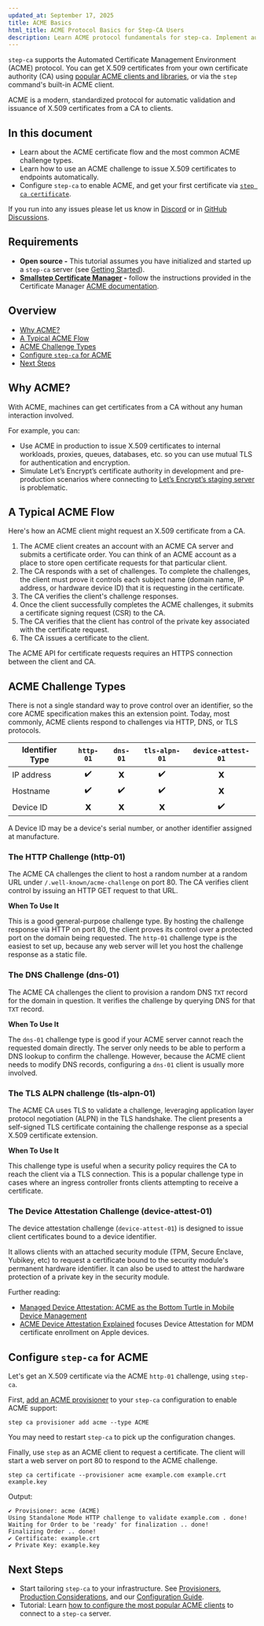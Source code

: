 ```yaml
---
updated_at: September 17, 2025
title: ACME Basics
html_title: ACME Protocol Basics for Step-CA Users
description: Learn ACME protocol fundamentals for step-ca. Implement automated certificate management using industry-standard protocols.
---
```


`step-ca` supports the Automated Certificate Management Environment (ACME) protocol.
You can get X.509 certificates from your own certificate authority (CA) using [popular ACME clients and libraries][le-client-opts], or via the `step` command's built-in ACME client.

ACME is a modern, standardized protocol for automatic validation and issuance of X.509 certificates from a CA to clients.

[le-client-opts]: https://letsencrypt.org/docs/client-options/

## In this document

- Learn about the ACME certificate flow and the most common ACME challenge types.
- Learn how to use an ACME challenge to issue X.509 certificates to endpoints automatically.
- Configure `step-ca` to enable ACME, and get your first certificate via [`step ca certificate`](../step-cli/reference/ca/certificate).

<Alert severity="info">
  <div>
    If you run into any issues please let us know in <a href="https://u.step.sm/discord">Discord</a> or in <a href="https://github.com/smallstep/certificates/discussions">GitHub Discussions</a>.
  </div>
</Alert>

## Requirements

- **Open source -** This tutorial assumes you have initialized and started up a `step-ca` server (see [Getting Started](./getting-started.mdx)).
- **[Smallstep Certificate Manager](https://smallstep.com/certificate-manager) -** follow the instructions provided in the Certificate Manager [ACME documentation](../certificate-manager/acme/README.mdx).

## Overview

* [Why ACME?](#why-acme)
* [A Typical ACME Flow](#a-typical-acme-flow)
* [ACME Challenge Types](#acme-challenge-types)
* [Configure `step-ca` for ACME](#configure-step-ca-for-acme)
* [Next Steps](#next-steps)

## Why ACME?

With ACME, machines can get certificates from a CA without any human interaction involved.

For example, you can:

- Use ACME in production to issue X.509 certificates to internal workloads, proxies, queues, databases, etc. so you can use mutual TLS for authentication and encryption.
- Simulate Let’s Encrypt’s certificate authority in development and
  pre-production scenarios where connecting to [Let’s Encrypt’s staging
  server][le-staging] is problematic.

[le-staging]: https://letsencrypt.org/docs/staging-environment/

## A Typical ACME Flow

Here's how an ACME client might request an X.509 certificate from a CA.

1. The ACME client creates an account with an ACME CA server and submits a certificate order. You can think of an ACME account as a place to store open certificate requests for that particular client.
2. The CA responds with a set of challenges. To complete the challenges, the client must prove it controls each subject name (domain name, IP address, or hardware device ID) that it is requesting in the certificate.
3. The CA verifies the client's challenge responses.
4. Once the client successfully completes the ACME challenges, it submits a certificate signing request (CSR) to the CA.
5. The CA verifies that the client has control of the private key associated with the certificate request.
6. The CA issues a certificate to the client.

The ACME API for certificate requests requires an HTTPS connection between the client and CA.

## ACME Challenge Types

There is not a single standard way to prove control over an identifier, so the
core ACME specification makes this an extension point.
Today, most commonly, ACME clients respond to challenges via HTTP, DNS, or TLS protocols.

Identifier Type      | `http-01` | `dns-01` | `tls-alpn-01` | `device-attest-01`
-------------------- | :-: | :-: | :-: | :-: 
IP address           | ✔️   | 𝗫   | ✔️   |  𝗫
Hostname             | ✔️   | ✔️   | ✔️   |  𝗫 
Device ID            |  𝗫  |  𝗫  |  𝗫  |  ✔️

A Device ID may be a device's serial number, or another identifier assigned at manufacture.

### The HTTP Challenge (http-01)

The ACME CA challenges the client to host a random number at a random URL under `/.well-known/acme-challenge` on port 80. The CA verifies client control by issuing an HTTP GET request to that URL.

**When To Use It**

This is a good general-purpose challenge type.
By hosting the challenge response via HTTP on port 80, the client proves its control over a protected port on the domain being requested.
The `http-01` challenge type is the easiest to set up, because any web server will let you host the challenge response as a static file.

### The DNS Challenge (dns-01)

The ACME CA challenges the client to provision a random DNS `TXT` record for the domain in question. It verifies the challenge by querying DNS for that `TXT` record.

**When To Use It**

The `dns-01` challenge type is good if your ACME server cannot reach the requested domain directly.
The server only needs to be able to perform a DNS lookup to confirm the challenge.
However, because the ACME client needs to modify DNS records, configuring a `dns-01` client is usually more involved.

### The TLS ALPN challenge (tls-alpn-01)

The ACME CA uses TLS to validate a challenge, leveraging application layer protocol negotiation (ALPN) in the TLS handshake.
The client presents a self-signed TLS certificate containing the challenge response as a special X.509 certificate extension.

**When To Use It**

This challenge type is useful when a security policy requires the CA to reach the client via a TLS connection.
This is a popular challenge type in cases where an ingress controller fronts clients attempting to receive a certificate.

### The Device Attestation Challenge (device-attest-01)

The device attestation challenge (`device-attest-01`) is designed to issue client certificates bound to a device identifier.

It allows clients with an attached security module (TPM, Secure Enclave, Yubikey, etc) to request a certificate bound to the security module's permanent hardware identifier. It can also be used to attest the hardware protection of a private key in the security module.

Further reading:
* [Managed Device Attestation: ACME as the Bottom Turtle in Mobile Device Management](https://smallstep.com/blog/managed-device-attestation/)
* [ACME Device Attestation Explained](https://smallstep.com/blog/acme-managed-device-attestation-explained/) focuses Device Attestation for MDM certificate enrollment on Apple devices.

## Configure `step-ca` for ACME

Let's get an X.509 certificate via the ACME `http-01` challenge, using `step-ca`.

First, [add an ACME provisioner](./provisioners.mdx#acme) to your `step-ca` configuration to enable ACME support:

```shell
step ca provisioner add acme --type ACME
```

You may need to restart `step-ca` to pick up the configuration changes.

Finally, use `step` as an ACME client to request a certificate.
The client will start a web server on port 80 to respond to the ACME challenge.

```shell
step ca certificate --provisioner acme example.com example.crt example.key
```

Output:

```shell
✔ Provisioner: acme (ACME)
Using Standalone Mode HTTP challenge to validate example.com . done!
Waiting for Order to be 'ready' for finalization .. done!
Finalizing Order .. done!
✔ Certificate: example.crt
✔ Private Key: example.key
```


## Next Steps

- Start tailoring `step-ca` to your infrastructure. See [Provisioners](./provisioners.mdx), [Production Considerations](./certificate-authority-server-production.mdx), and our [Configuration Guide](./configuration.mdx).
- Tutorial: Learn [how to configure the most popular ACME clients](../tutorials/acme-protocol-acme-clients.mdx) to connect to a `step-ca` server.
